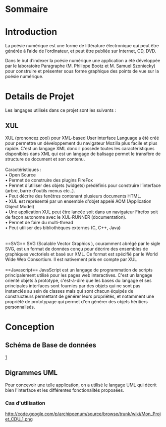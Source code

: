 = Sommaire =
<wiki:toc max_depth="3" />


= Introduction =

La poésie numérique est une forme de littérature électronique qui peut être générée à l’aide de l’ordinateur, et peut être publiée sur Internet, CD, DVD.

Dans le but d’indexer la poésie numérique une application a été développée par le laboratoire Paragraphe (M. Philippe Bootz et M. Samuel Szoniecky) pour construire et présenter sous forme graphique des points de vue sur la poésie numérique.



= Details de Projet=

Les langages utilisés dans ce projet sont les suivants :

== XUL == 
XUL (prononcez zool) pour XML-based User interface Language a été créé  pour permettre un développement du navigateur Mozilla plus facile et plus rapide. C'est un langage XML donc il possède toutes les caractéristiques disponibles dans XML qui est un langage de balisage permet le transfère de structure de document et son contenu.
<br><br>
Caractéristiques :
<br>
• Open Source <br>
• Permet de construire des plugins FireFox <br>
• Permet d’utiliser des objets (widgets) prédéfinis pour construire l’interface (arbre, barre d'outils  menus etc..). <br>
• Peut décrire des fenêtres contenant plusieurs documents HTML. <br>
• XUL est représenté par un ensemble d'objet appelé AOM (Application Object Model) <br>
• Une application XUL peut être lancée soit dans un navigateur Firefox soit de façon autonome avec le XUL-RUNNER (documentation). <br>
• Permet de faire du multi-thread <br>
• Peut utiliser des bibliothèques externes (C, C++, Java) <br>
<br><br>
==SVG== 
SVG (Scalable Vector Graphics ), couramment abrégé par le sigle SVG, est un format de données conçu pour décrire des ensembles de graphiques vectoriels et basé sur XML. Ce format est spécifié par le World Wide Web Consortium. Il est nativement pris en compte par XUL
<br><br>
==Javascript==
JavaScript est un langage de programmation de scripts principalement utilisé pour les pages web interactives. C'est un langage orienté objets à prototype, c'est-à-dire que les bases du langage et ses principales interfaces sont fournies par des objets qui ne sont pas instanciés au sein de classes mais qui sont chacun équipés de constructeurs permettant de générer leurs propriétés, et notamment une propriété de prototypage qui permet d'en générer des objets héritiers personnalisés.<br>

= Conception=
== Schéma de Base de données ==
[http://code.google.com/p/archipoenum/source/browse/trunk/wiki/base_de_%20donnees.png]
== Digrammes UML ==
Pour concevoir une telle application, on a utilisé le langage UML qui décrit bien l'interface et les différentes fonctionalités proposées.

=== Cas d'utilisation===
[[http://code.google.com/p/archipoenum/source/browse/trunk/wiki/Mon_Projet_CDU_1.png]]